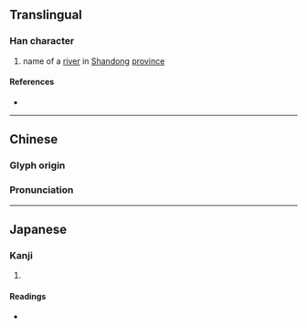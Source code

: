 {{also|丞}}
{{character info/new}}
==Translingual==

===Han character===
{{Han char|rn=85|rad=水|as=01|sn=5|four=17232|canj=NE}}

# name of a [[river]] in [[Shandong]] [[province]]

====References====
* {{Han ref|kx=0603.020|dkj=17086|dj=0996.020|hdz=31546.050|uh=6C36|ud=27702|bh=C9A1|bd=51617}}

----

==Chinese==
{{zh-forms}}

===Glyph origin===
{{Han etym}}

===Pronunciation===
{{zh-pron
|m=zhěng
|c=cing2
|mc=
|oc=y
|ma=
|cat=pn
}}

----

==Japanese==

===Kanji===
{{ja-kanji|grade=|rs=水01}}

# {{defn|lang=ja|sort=水01}}

====Readings====
* {{ja-readings|on=[[しょう]] (shō), [[じょう]] (jō)|kun=[[すくう]] (sukuu)}}